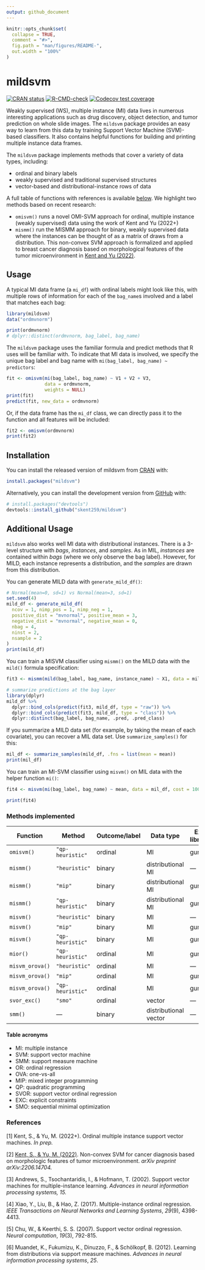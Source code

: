 ```yaml
---
output: github_document
---
```


<!-- README.md is generated from README.Rmd. Please edit that file -->

```r
knitr::opts_chunk$set(
  collapse = TRUE,
  comment = "#>",
  fig.path = "man/figures/README-",
  out.width = "100%"
)
```

# mildsvm

<!-- badges: start -->
[![CRAN status](https://www.r-pkg.org/badges/version/mildsvm)](https://CRAN.R-project.org/package=mildsvm)
[![R-CMD-check](https://github.com/skent259/mildsvm/workflows/R-CMD-check/badge.svg)](https://github.com/skent259/mildsvm/actions)
[![Codecov test coverage](https://codecov.io/gh/skent259/mildsvm/branch/master/graph/badge.svg)](https://app.codecov.io/gh/skent259/mildsvm?branch=master)
<!-- badges: end -->

Weakly supervised (WS), multiple instance (MI) data lives in numerous interesting applications such as drug discovery, object detection, and tumor prediction on whole slide images. The `mildsvm` package provides an easy way to learn from this data by training Support Vector Machine (SVM)-based classifiers. It also contains helpful functions for building and printing multiple instance data frames. 

The `mildsvm` package implements methods that cover a variety of data types, including:

- ordinal and binary labels
- weakly supervised and traditional supervised structures 
- vector-based and distributional-instance rows of data 

A full table of functions with references is available [below](#methods-implemented). We highlight two methods based on recent research: 

- `omisvm()` runs a novel OMI-SVM approach for ordinal, multiple instance (weakly supervised) data using the work of Kent and Yu (2022+)
- `mismm()` run the MISMM approach for binary, weakly supervised data where the instances can be thought of as a matrix of draws from a distribution. This non-convex SVM approach is formalized and applied to breast cancer diagnosis based on morphological features of the tumor microenvironment in [Kent and Yu (2022)][p2].

## Usage

A typical MI data frame (a `mi_df`) with ordinal labels might look like this, with multiple rows of information for each of the `bag_name`s involved and a label that matches each bag: 

```r
library(mildsvm)
data("ordmvnorm")

print(ordmvnorm)
# dplyr::distinct(ordmvnorm, bag_label, bag_name)
```


The `mildsvm` package uses the familiar formula and predict methods that R uses will be familiar with. To indicate that MI data is involved, we specify the unique bag label and bag name with `mi(bag_label, bag_name) ~ predictors`:  

```r
fit <- omisvm(mi(bag_label, bag_name) ~ V1 + V2 + V3,
              data = ordmvnorm, 
              weights = NULL)
print(fit)
predict(fit, new_data = ordmvnorm)
```

Or, if the data frame has the `mi_df` class, we can directly pass it to the function and all features will be included:

```r
fit2 <- omisvm(ordmvnorm)
print(fit2)
```


## Installation

You can install the released version of mildsvm from [CRAN](https://CRAN.R-project.org) with:

``` r
install.packages("mildsvm")
```

Alternatively, you can install the development version from [GitHub](https://github.com/) with:

``` r
# install.packages("devtools")
devtools::install_github("skent259/mildsvm")
```

## Additional Usage

`mildsvm` also works well MI data with distributional instances. There is a 3-level structure with *bags*, *instances*, and *samples*.  As in MIL, *instances* are contained within *bags* (where we only observe the bag label).  However, for MILD, each instance represents a distribution, and the *samples* are drawn from this distribution.  

You can generate MILD data with `generate_mild_df()`:

```r
# Normal(mean=0, sd=1) vs Normal(mean=3, sd=1)
set.seed(4)
mild_df <- generate_mild_df(
  ncov = 1, nimp_pos = 1, nimp_neg = 1, 
  positive_dist = "mvnormal", positive_mean = 3,
  negative_dist = "mvnormal", negative_mean = 0, 
  nbag = 4,
  ninst = 2, 
  nsample = 2
)
print(mild_df)
```

You can train a MISVM classifier using `mismm()` on the MILD data with the `mild()` formula specification:

```r
fit3 <- mismm(mild(bag_label, bag_name, instance_name) ~ X1, data = mild_df, cost = 100)

# summarize predictions at the bag layer
library(dplyr)
mild_df %>% 
  dplyr::bind_cols(predict(fit3, mild_df, type = "raw")) %>% 
  dplyr::bind_cols(predict(fit3, mild_df, type = "class")) %>% 
  dplyr::distinct(bag_label, bag_name, .pred, .pred_class)
```

If you summarize a MILD data set (for example, by taking the mean of each covariate), you can recover a MIL data set.  Use `summarize_samples()` for this:

```r
mil_df <- summarize_samples(mild_df, .fns = list(mean = mean)) 
print(mil_df)
```

You can train an MI-SVM classifier using `misvm()` on MIL data with the helper function `mi()`:

```r
fit4 <- misvm(mi(bag_label, bag_name) ~ mean, data = mil_df, cost = 100)

print(fit4)
```




### Methods implemented

| Function        | Method           | Outcome/label | Data type             | Extra libraries | Reference |
|-----------------|------------------|---------------|-----------------------|-----------------|-----------|
| `omisvm()`      | `"qp-heuristic"` | ordinal       | MI                    | gurobi          | [1]       |
| `mismm()`       | `"heuristic"`    | binary        | distributional MI     | ---             | [2]       |
| `mismm()`       | `"mip"`          | binary        | distributional MI     | gurobi          | [2]       |
| `mismm()`       | `"qp-heuristic"` | binary        | distributional MI     | gurobi          | [2]       |
| `misvm()`       | `"heuristic"`    | binary        | MI                    | ---             | [3]       |
| `misvm()`       | `"mip"`          | binary        | MI                    | gurobi          | [3], [2]  |
| `misvm()`       | `"qp-heuristic"` | binary        | MI                    | gurobi          | [3]       |
| `mior()`        | `"qp-heuristic"` | ordinal       | MI                    | gurobi          | [4]       |
| `misvm_orova()` | `"heuristic"`    | ordinal       | MI                    | ---             | [3], [1]  |
| `misvm_orova()` | `"mip"`          | ordinal       | MI                    | gurobi          | [3], [1]  |
| `misvm_orova()` | `"qp-heuristic"` | ordinal       | MI                    | gurobi          | [3], [1]  |
| `svor_exc()`    | `"smo"`          | ordinal       | vector                | ---             | [5]       |
| `smm()`         | ---              | binary        | distributional vector | ---             | [6]       |

#### Table acronyms

- MI: multiple instance
- SVM: support vector machine
- SMM: support measure machine
- OR: ordinal regression
- OVA: one-vs-all
- MIP: mixed integer programming
- QP: quadratic programming
- SVOR: support vector ordinal regression
- EXC: explicit constraints
- SMO: sequential minimal optimization

### References 

[1] Kent, S., & Yu, M. (2022+). Ordinal multiple instance support vector machines. *In prep.*

[2] [Kent, S., & Yu, M. (2022)][p2]. Non-convex SVM for cancer diagnosis based on morphologic features of tumor microenvironment. *arXiv preprint arXiv:2206.14704.*

[3] Andrews, S., Tsochantaridis, I., & Hofmann, T. (2002). Support vector machines for multiple-instance learning. *Advances in neural information processing systems, 15.*

[4] Xiao, Y., Liu, B., & Hao, Z. (2017). Multiple-instance ordinal regression. *IEEE Transactions on Neural Networks and Learning Systems*, *29*(9), 4398-4413.

[5] Chu, W., & Keerthi, S. S. (2007). Support vector ordinal regression. *Neural computation*, *19*(3), 792-815.

[6] Muandet, K., Fukumizu, K., Dinuzzo, F., & Schölkopf, B. (2012). Learning from distributions via support measure machines. *Advances in neural information processing systems*, *25*.

<!-- Links that are re-used -->
[p2]: https://arxiv.org/abs/2206.14704


<!-- TODO: create a vignette and link -->
